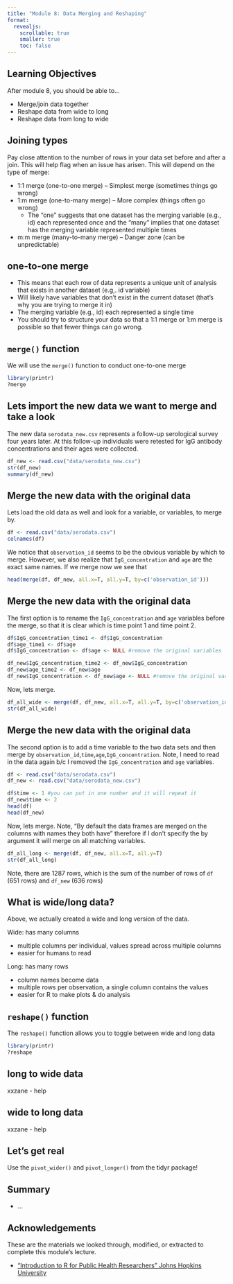 ```yaml
---
title: "Module 8: Data Merging and Reshaping"
format:
  revealjs:
    scrollable: true
    smaller: true
    toc: false
---
```


## Learning Objectives

After module 8, you should be able to...

-   Merge/join data together
-   Reshape data from wide to long
-   Reshape data from long to wide

## Joining types

Pay close attention to the number of rows in your data set before and after a join. This will help flag when an issue has arisen. This will depend on the type of merge:

-   1:1 merge (one-to-one merge) – Simplest merge (sometimes things go wrong)
-   1:m merge (one-to-many merge) – More complex (things often go wrong)
    -   The "one" suggests that one dataset has the merging variable (e.g., id) each represented once and the "many” implies that one dataset has the merging variable represented multiple times
-   m:m merge (many-to-many merge) – Danger zone (can be unpredictable)
    

## one-to-one merge

-   This means that each row of data represents a unique unit of analysis that exists in another dataset (e.g,. id variable)
-   Will likely have variables that don’t exist in the current dataset (that’s why you are trying to merge it in)
-   The merging variable (e.g., id) each represented a single time
-   You should try to structure your data so that a 1:1 merge or 1:m merge is possible so that fewer things can go wrong.

## `merge()` function

We will use the `merge()` function to conduct one-to-one merge

```r
library(printr)
?merge
```

    
## Lets import the new data we want to merge and take a look

The new data `serodata_new.csv` represents a follow-up serological survey four years later. At this follow-up individuals were retested for IgG antibody concentrations and their ages were collected.

```r
df_new <- read.csv("data/serodata_new.csv")
str(df_new)
summary(df_new)
```


## Merge the new data with the original data

Lets load the old data as well and look for a variable, or variables, to merge by.

```r
df <- read.csv("data/serodata.csv")
colnames(df)
```

We notice that `observation_id` seems to be the obvious variable by which to merge.  However, we also realize that `IgG_concentration` and `age` are the exact same names.  If we merge now we see that 

```r
head(merge(df, df_new, all.x=T, all.y=T, by=c('observation_id')))
```

## Merge the new data with the original data

The first option is to rename the `IgG_concentration` and `age` variables before the merge, so that it is clear which is time point 1 and time point 2. 
```r
df$IgG_concentration_time1 <- df$IgG_concentration
df$age_time1 <- df$age
df$IgG_concentration <- df$age <- NULL #remove the original variables

df_new$IgG_concentration_time2 <- df_new$IgG_concentration
df_new$age_time2 <- df_new$age
df_new$IgG_concentration <- df_new$age <- NULL #remove the original variables
```

Now, lets merge.
```r
df_all_wide <- merge(df, df_new, all.x=T, all.y=T, by=c('observation_id'))
str(df_all_wide)
```

## Merge the new data with the original data

The second option is to add a time variable to the two data sets and then merge by `observation_id`,`time`,`age`,`IgG_concentration`. Note, I need to read in the data again b/c I removed the `IgG_concentration` and `age` variables.

```r
df <- read.csv("data/serodata.csv")
df_new <- read.csv("data/serodata_new.csv")
```

```r
df$time <- 1 #you can put in one number and it will repeat it
df_new$time <- 2
head(df)
head(df_new)
```

Now, lets merge. Note, "By default the data frames are merged on the columns with names they both have" therefore if I don't specify the by argument it will merge on all matching variables.
```r
df_all_long <- merge(df, df_new, all.x=T, all.y=T) 
str(df_all_long)
```
Note, there are 1287 rows, which is the sum of the number of rows of `df` (651 rows) and `df_new` (636 rows)


## What is wide/long data?

Above, we actually created a wide and long version of the data.

Wide: has many columns

- multiple columns per individual, values spread across multiple columns 
- easier for humans to read
    
Long: has many rows

- column names become data
- multiple rows per observation, a single column contains the values
- easier for R to make plots & do analysis

## `reshape()` function 

The `reshape()` function allows you to toggle between wide and long data

```r
library(printr)
?reshape
```


## long to wide data

xxzane - help


## wide to long data

xxzane - help


## Let's get real

Use the `pivot_wider()` and `pivot_longer()` from the tidyr package!



## Summary

-   ...
		

## Acknowledgements

These are the materials we looked through, modified, or extracted to complete this module's lecture.

-   ["Introduction to R for Public Health Researchers" Johns Hopkins University](https://jhudatascience.org/intro_to_r/)

